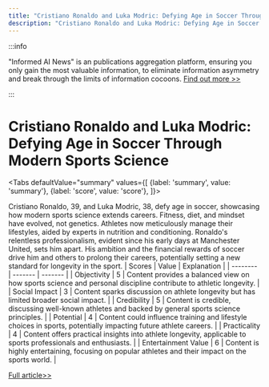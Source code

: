 ```yaml
---
title: "Cristiano Ronaldo and Luka Modric: Defying Age in Soccer Through Modern Sports Science"
description: "Cristiano Ronaldo and Luka Modric: Defying Age in Soccer Through Modern Sports Science"
---
```



:::info

"Informed AI News" is an publications aggregation platform, ensuring you only gain the most valuable information, to eliminate information asymmetry and break through the limits of information cocoons.  [Find out more >>](/)

:::

# Cristiano Ronaldo and Luka Modric: Defying Age in Soccer Through Modern Sports Science


<Tabs
	defaultValue="summary"
	values={[
	{label: 'summary', value: 'summary'},
	{label: 'score', value: 'score'},
]}>
<TabItem value="summary">


Cristiano Ronaldo, 39, and Luka Modric, 38, defy age in soccer, showcasing how modern sports science extends careers. Fitness, diet, and mindset have evolved, not genetics. Athletes now meticulously manage their lifestyles, aided by experts in nutrition and conditioning. Ronaldo's relentless professionalism, evident since his early days at Manchester United, sets him apart. His ambition and the financial rewards of soccer drive him and others to prolong their careers, potentially setting a new standard for longevity in the sport.
</TabItem>
<TabItem value="score">
	| Scores     | Value   | Explanation |
	| -------- | ------- | ------- |
	| Objectivity  | 5    | Content provides a balanced view on how sports science and personal discipline contribute to athletic longevity.    |
	| Social Impact | 3     | Content sparks discussion on athlete longevity but has limited broader social impact.    |
	| Credibility    | 5    | Content is credible, discussing well-known athletes and backed by general sports science principles.    |
	| Potential    | 4    | Content could influence training and lifestyle choices in sports, potentially impacting future athlete careers.    |
	| Practicality    | 4    | Content offers practical insights into athlete longevity, applicable to sports professionals and enthusiasts.    |
	| Entertainment Value    | 6    | Content is highly entertaining, focusing on popular athletes and their impact on the sports world.    |
</TabItem>
</Tabs>

[Full article>>](https://apnews.com/article/cristiano-ronaldo-age-luka-modric-euro-2024-1e869d951a0b8f99bcdd361a838b536e)
